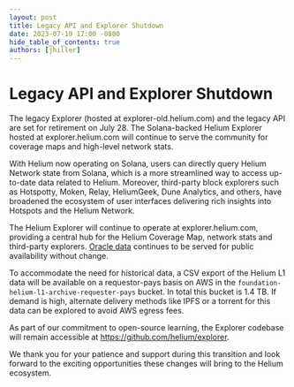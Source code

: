 ```yaml
---
layout: post
title: Legacy API and Explorer Shutdown
date: 2023-07-19 17:00 -0800
hide_table_of_contents: true
authors: [jhiller]
---
```


# Legacy API and Explorer Shutdown

The legacy Explorer (hosted at explorer-old.helium.com) and the legacy API are set for retirement on
July 28. The Solana-backed Helium Explorer hosted at explorer.helium.com will continue to serve the
community for coverage maps and high-level network stats.

<!--truncate-->

With Helium now operating on Solana, users can directly query Helium Network state from Solana,
which is a more streamlined way to access up-to-date data related to Helium. Moreover, third-party
block explorers such as Hotspotty, Moken, Relay, HeliumGeek, Dune Analytics, and others, have
broadened the ecosystem of user interfaces delivering rich insights into Hotspots and the Helium
Network.

The Helium Explorer will continue to operate at explorer.helium.com, providing a central hub for the
Helium Coverage Map, network stats and third-party explorers. [Oracle data](/oracles/oracle-data)
continues to be served for public availability without change.

To accommodate the need for historical data, a CSV export of the Helium L1 data will be available on
a requestor-pays basis on AWS in the `foundation-helium-l1-archive-requester-pays` bucket. In total
this bucket is 1.4 TB. If demand is high, alternate delivery methods like IPFS or a torrent for this
data can be explored to avoid AWS egress fees.

As part of our commitment to open-source learning, the Explorer codebase will remain accessible at
https://github.com/helium/explorer.

We thank you for your patience and support during this transition and look forward to the exciting
opportunities these changes will bring to the Helium ecosystem.
